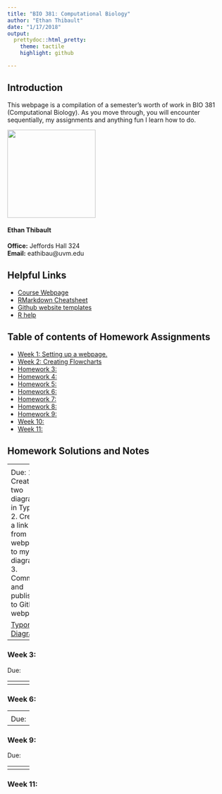 ```yaml
---
title: "BIO 381: Computational Biology"
author: "Ethan Thibault"
date: "1/17/2018"
output: 
  prettydoc::html_pretty:
    theme: tactile
    highlight: github

---
```


## Introduction

This webpage is a compilation of a semester's worth of work in BIO 381 (Computational Biology). As you move through, you will encounter sequentially, my assignments and anything fun I learn how to do.

<img src="Ethan.jpg" width="200" height="200" />

#### Ethan Thibault  
**Office:** Jeffords Hall 324  
**Email:** eathibau@uvm.edu  


## Helpful Links   
* [Course Webpage](https://gotellilab.github.io/Bio381/)   
* [RMarkdown Cheatsheet](https://www.rstudio.com/wp-content/uploads/2015/02/rmarkdown-cheatsheet.pdf)   
* [Github website templates](https://github.com/jekyll/jekyll/wiki/Themes)   
* [R help](http://stackoverflow.com/questions/tagged/r)   

## Table of contents of Homework Assignments    
* [Week 1: Setting up a webpage.](#id-section1)
* [Week 2: Creating Flowcharts](#id-section2)
* [Homework 3: ](#id-section3)
* [Homework 4: ](#id-section4)
* [Homework 5: ](#id-section5)
* [Homework 6: ](#id-section6) 
* [Homework 7: ](#id-section7)
* [Homework 8: ](#id-section8)
* [Homework 9: ](#id-section9)   
* [Week 10: ](#id-section10)
* [Week 11: ](#id-section11)


## Homework Solutions and Notes

------
<div id='id-section1'/>
### Week 1: Setting up a webpage 
[Assignment Page](https://gotellilab.github.io/Bio381/Homeworks/Homework01.html)   
   
Due:   
1. A fun fact about yourself   
2. Your github homepage   
3. Your BIO 381 webpage    
   
No solution   

------
<div id='id-section2'/>
### Week 2: Creating Flowcharts   

Due:  
1. Create two diagrams in Typora  
2. Create a link from webpage to my diagrams  
3. Commit and publish to GitHub webpage 

[Typora Diagrams](Typora_Diagrams.html)
 

------
<div id='id-section3'/>
### Week 3: 

Due:   
       



------
<div id='id-section4'/>
### Week 4:    

Due:   
      

------
<div id='id-section5'/>   
### Week 5: 
Due:   
   
 
------
<div id='id-section6'/>   
### Week 6: 

------
<div id='id-section7'/>
### Week 7: 


------
<div id='id-section8'/>
### Week 8:  

Due:   
   

------
<div id='id-section9'/>
### Week 9: 

Due:   

------
<div id='id-section10'/>
### Week 10:    


------
<div id='id-section11'/>
### Week 11:   



